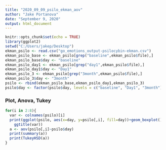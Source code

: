 ---
title: "2020_09_09_psilo_ekman_aov"
author: "Jake Portanova"
date: "September 9, 2020"
output: html_document
---

```{r setup, include=FALSE}
knitr::opts_chunk$set(echo = TRUE)
library(ggplot2)
setwd("C:/Users/jakep/Desktop")
ekman_psilo <- read.csv("go_emotions_output-psilocybin-ekman.csv")
ekman_psilo_base <- ekman_psilo[grep("baseline",ekman_psilo$file),]
ekman_psilo_base$day <- "baseline"
ekman_psilo_day1 <- ekman_psilo[grep("day1",ekman_psilo$file),]
ekman_psilo_day1$day <- "Day1"
ekman_psilo_3 <- ekman_psilo[grep("3month",ekman_psilo$file),]
ekman_psilo_3$day <- "3month"
psilo <- rbind(ekman_psilo_base,ekman_psilo_day1,ekman_psilo_3)
psilo$day <- factor(psilo$day, levels = c("baseline", "Day1", "3month"))
```

### Plot, Anova, Tukey

```{r comparison, echo=FALSE}
for(i in 2:8){
  var <- colnames(psilo)[i]
  print(ggplot(psilo, aes(x=day, y=psilo[,i], fill=day))+geom_boxplot()+
    ggtitle(var))
  a <- aov(psilo[,i]~psilo$day)
  print(summary(a))
  print(TukeyHSD(a))
}
```